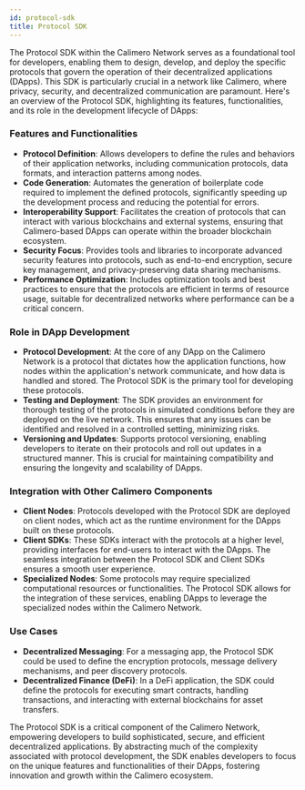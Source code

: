 ```yaml
---
id: protocol-sdk
title: Protocol SDK
---
```



The Protocol SDK within the Calimero Network serves as a foundational tool for developers, enabling them to design, develop, and deploy the specific protocols that govern the operation of their decentralized applications (DApps). This SDK is particularly crucial in a network like Calimero, where privacy, security, and decentralized communication are paramount. Here's an overview of the Protocol SDK, highlighting its features, functionalities, and its role in the development lifecycle of DApps:

### Features and Functionalities
- **Protocol Definition**: Allows developers to define the rules and behaviors of their application networks, including communication protocols, data formats, and interaction patterns among nodes.
- **Code Generation**: Automates the generation of boilerplate code required to implement the defined protocols, significantly speeding up the development process and reducing the potential for errors.
- **Interoperability Support**: Facilitates the creation of protocols that can interact with various blockchains and external systems, ensuring that Calimero-based DApps can operate within the broader blockchain ecosystem.
- **Security Focus**: Provides tools and libraries to incorporate advanced security features into protocols, such as end-to-end encryption, secure key management, and privacy-preserving data sharing mechanisms.
- **Performance Optimization**: Includes optimization tools and best practices to ensure that the protocols are efficient in terms of resource usage, suitable for decentralized networks where performance can be a critical concern.

### Role in DApp Development
- **Protocol Development**: At the core of any DApp on the Calimero Network is a protocol that dictates how the application functions, how nodes within the application's network communicate, and how data is handled and stored. The Protocol SDK is the primary tool for developing these protocols.
- **Testing and Deployment**: The SDK provides an environment for thorough testing of the protocols in simulated conditions before they are deployed on the live network. This ensures that any issues can be identified and resolved in a controlled setting, minimizing risks.
- **Versioning and Updates**: Supports protocol versioning, enabling developers to iterate on their protocols and roll out updates in a structured manner. This is crucial for maintaining compatibility and ensuring the longevity and scalability of DApps.

### Integration with Other Calimero Components
- **Client Nodes**: Protocols developed with the Protocol SDK are deployed on client nodes, which act as the runtime environment for the DApps built on these protocols.
- **Client SDKs**: These SDKs interact with the protocols at a higher level, providing interfaces for end-users to interact with the DApps. The seamless integration between the Protocol SDK and Client SDKs ensures a smooth user experience.
- **Specialized Nodes**: Some protocols may require specialized computational resources or functionalities. The Protocol SDK allows for the integration of these services, enabling DApps to leverage the specialized nodes within the Calimero Network.

### Use Cases
- **Decentralized Messaging**: For a messaging app, the Protocol SDK could be used to define the encryption protocols, message delivery mechanisms, and peer discovery protocols.
- **Decentralized Finance (DeFi)**: In a DeFi application, the SDK could define the protocols for executing smart contracts, handling transactions, and interacting with external blockchains for asset transfers.

The Protocol SDK is a critical component of the Calimero Network, empowering developers to build sophisticated, secure, and efficient decentralized applications. By abstracting much of the complexity associated with protocol development, the SDK enables developers to focus on the unique features and functionalities of their DApps, fostering innovation and growth within the Calimero ecosystem.